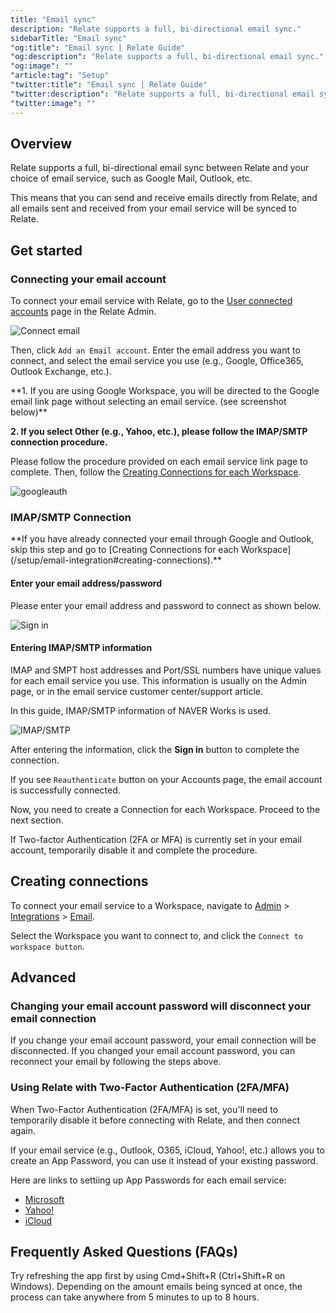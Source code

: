 ```yaml
---
title: "Email sync"
description: "Relate supports a full, bi-directional email sync."
sidebarTitle: "Email sync"
"og:title": "Email sync | Relate Guide"
"og:description": "Relate supports a full, bi-directional email sync."
"og:image": ""
"article:tag": "Setup"
"twitter:title": "Email sync | Relate Guide"
"twitter:description": "Relate supports a full, bi-directional email sync."
"twitter:image": ""
---
```


## Overview
Relate supports a full, bi-directional email sync between Relate and your choice of email service, such as Google Mail, Outlook, etc.

This means that you can send and receive emails directly from Relate, and all emails sent and received from your email service will be synced to Relate.

## Get started

### Connecting your email account
To connect your email service with Relate, go to the [User connected accounts](https://admin.relate.so/services) page in the Relate Admin.

![Connect email](/images/setup/connect-email.png)

Then, click `Add an Email account`. Enter the email address you want to connect, and select the email service you use (e.g., Google, Office365, Outlook Exchange, etc.).

<Info>
**1. If you are using Google Workspace, you will be directed to the Google email link page without selecting an email service. (see screenshot below)**

**2. If you select Other (e.g., Yahoo, etc.), please follow the IMAP/SMTP connection procedure.**
</Info>

Please follow the procedure provided on each email service link page to complete. Then, follow the [Creating Connections for each Workspace](/setup/email-integration#creating-connections).

![googleauth](/images/setup/google-auth.png)

### IMAP/SMTP Connection

<Warning>
  **If you have already connected your email through Google and Outlook, skip
  this step and go to [Creating Connections for each Workspace](/setup/email-integration#creating-connections).**
</Warning>

#### Enter your email address/password

Please enter your email address and password to connect as shown below.

![Sign in](/images/setup/sign-in.png)

#### Entering IMAP/SMTP information

IMAP and SMPT host addresses and Port/SSL numbers have unique values for each email service you use. This information is usually on the Admin page, or in the email service customer center/support article.

In this guide, IMAP/SMTP information of NAVER Works is used.

![IMAP/SMTP](/images/setup/imap-smtp-info.png)

After entering the information, click the **Sign in** button to complete the connection.

If you see `Reauthenticate` button on your Accounts page, the email account is successfully connected.

Now, you need to create a Connection for each Workspace. Proceed to the next section.

<Tip>
  If Two-factor Authentication (2FA or MFA) is currently set in your email
  account, temporarily disable it and complete the procedure.
</Tip>

## Creating connections

To connect your email service to a Workspace, navigate to [Admin](https://admin.relate.so/) > [Integrations](https://admin.relate.so/workspaces/integrations) > [Email](https://admin.relate.so/workspaces/integrations/email).

Select the Workspace you want to connect to, and click the `Connect to workspace button`.

## Advanced

### Changing your email account password will disconnect your email connection
If you change your email account password, your email connection will be disconnected. If you changed your email account password, you can reconnect your email by following the steps above.


### Using Relate with Two-Factor Authentication (2FA/MFA)
When Two-Factor Authentication (2FA/MFA) is set, you'll need to temporarily disable it before connecting with Relate, and then connect again.

If your email service (e.g., Outlook, O365, iCloud, Yahoo!, etc.) allows you to create an App Password, you can use it instead of your existing password.

Here are links to settiing up App Passwords for each email service:
- [Microsoft](https://support.microsoft.com/en-us/account-billing/using-app-passwords-with-apps-that-don-t-support-two-step-verification-5896ed9b-4263-e681-128a-a6f2979a7944)
- [Yahoo!](https://help.yahoo.com/kb/learn-generate-password-sln15241.html)
- [iCloud](https://support.apple.com/en-us/HT204397)

## Frequently Asked Questions (FAQs)
<AccordionGroup>
<Accordion title="I've connected my email but I don't see any emails in the app.">
Try refreshing the app first by using Cmd+Shift+R (Ctrl+Shift+R on Windows). Depending on the amount emails being synced at once, the process can take anywhere from 5 minutes to up to 8 hours.
</Accordion>
</AccordionGroup>
